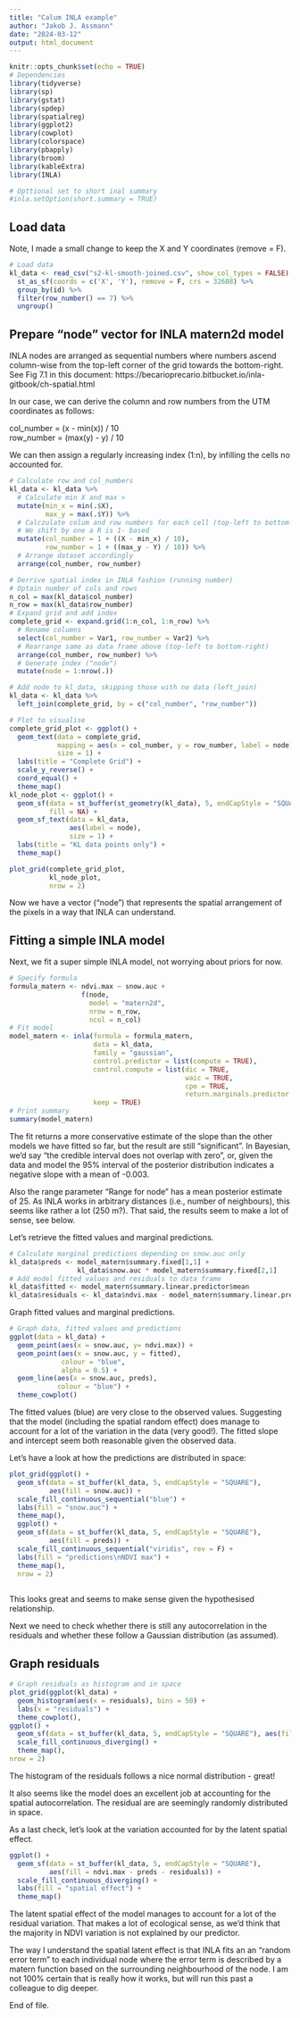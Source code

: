 ```yaml
---
title: "Calum INLA example"
author: "Jakob J. Assmann"
date: "2024-03-12"
output: html_document
---
```


```r
knitr::opts_chunk$set(echo = TRUE)
# Dependencies
library(tidyverse)
library(sp)
library(gstat)
library(spdep)
library(spatialreg)
library(ggplot2)
library(cowplot)
library(colorspace)
library(pbapply)
library(broom)
library(kableExtra)
library(INLA)

# Opttional set to short inal summary
#inla.setOption(short.summary = TRUE)
```

## Load data

Note, I made a small change to keep the X and Y coordinates (remove = F). 

```r
# Load data
kl_data <- read_csv("s2-kl-smooth-joined.csv", show_col_types = FALSE) %>%
  st_as_sf(coords = c('X', 'Y'), remove = F, crs = 32608) %>%
  group_by(id) %>%
  filter(row_number() == 7) %>%
  ungroup()
```

## Prepare "node" vector for INLA matern2d model 

INLA nodes are arranged as sequential numbers where numbers ascend column-wise 
from the top-left corner of the grid towards the bottom-right. See Fig 
7.1 in this document: https://becarioprecario.bitbucket.io/inla-gitbook/ch-spatial.html

In our case, we can derive the column and row numbers from the UTM coordinates as follows:

col_number = (x - min(x))  / 10
<br>
row_number = (max(y) - y) / 10 

We can then assign a regularly increasing index (1:n), by infilling the cells 
no accounted for. 

```r
# Calculate row and col_numbers
kl_data <- kl_data %>% 
  # Calculate min X and max >
  mutate(min_x = min(.$X),
         max_y = max(.$Y)) %>%
  # Calczulate colum and row numbers for each cell (top-left to bottom-right corner)
  # We shift by one a R is 1- based
  mutate(col_number = 1 + ((X - min_x) / 10),
         row_number = 1 + ((max_y - Y) / 10)) %>%
  # Arrange dataset accordingly
  arrange(col_number, row_number)

# Derrive spatial index in INLA fashion (running number)
# Optain number of cols and rows
n_col = max(kl_data$col_number)
n_row = max(kl_data$row_number)
# Expand grid and add index
complete_grid <- expand.grid(1:n_col, 1:n_row) %>%
  # Rename columns
  select(col_number = Var1, row_number = Var2) %>%
  # Rearrange same as data frame above (top-left to bottom-right)
  arrange(col_number, row_number) %>%
  # Generate index ("node")
  mutate(node = 1:nrow(.))

# Add node to kl_data, skipping those with no data (left_join)
kl_data <- kl_data %>%
  left_join(complete_grid, by = c("col_number", "row_number"))

# Plot to visualise
complete_grid_plot <- ggplot() +
  geom_text(data = complete_grid, 
            mapping = aes(x = col_number, y = row_number, label = node),
            size = 1) +
  labs(title = "Complete Grid") +
  scale_y_reverse() +
  coord_equal() +
  theme_map()
kl_node_plot <- ggplot() +
  geom_sf(data = st_buffer(st_geometry(kl_data), 5, endCapStyle = "SQUARE"),
          fill = NA) +
  geom_sf_text(data = kl_data, 
               aes(label = node),
               size = 1) +
  labs(title = "KL data points only") +
  theme_map()

plot_grid(complete_grid_plot,
          kl_node_plot,
          nrow = 2)

```

Now we have a vector ("node") that represents the spatial arrangement of the 
pixels in a way that INLA can understand.

## Fitting a simple INLA model

Next, we fit a super simple INLA model, not worrying about priors for now. 

```r
# Specify formula
formula_matern <- ndvi.max ~ snow.auc +
                  f(node, 
                    model = "matern2d", 
                    nrow = n_row,
                    ncol = n_col)
# Fit model
model_matern <- inla(formula = formula_matern, 
                     data = kl_data,
                     family = "gaussian",
                     control.predictor = list(compute = TRUE),
                     control.compute = list(dic = TRUE, 
                                            waic = TRUE, 
                                            cpo = TRUE, 
                                            return.marginals.predictor = TRUE),
                     keep = TRUE)
# Print summary
summary(model_matern)
```

The fit returns a more conservative estimate of the slope than the other models
we have fitted so far, but the result are still "significant". In Bayesian, we'd 
say "the credible interval does not overlap with zero", or, given the data and 
model the 95% interval of the posterior distribution indicates a negative slope
with a mean of -0.003. 

Also the range parameter "Range for node" has a mean posterior estimate of 25. 
As INLA works in arbitrary distances (i.e., number of neighbours), this seems 
like rather a lot (250 m?). That said, the results seem to make a lot of sense,
see below. 

Let's retrieve the fitted values and marginal predictions. 

```r
# Calculate marginal predictions depending on snow.auc only
kl_data$preds <- model_matern$summary.fixed[1,1] + 
                 kl_data$snow.auc * model_matern$summary.fixed[2,1]
# Add model fitted values and residuals to data frame
kl_data$fitted <- model_matern$summary.linear.predictor$mean
kl_data$residuals <- kl_data$ndvi.max - model_matern$summary.linear.predictor$mean
```

Graph fitted values and marginal predictions.

```r
# Graph data, fitted values and predictions
ggplot(data = kl_data) +
  geom_point(aes(x = snow.auc, y= ndvi.max)) +
  geom_point(aes(x = snow.auc, y = fitted),
             colour = "blue", 
             alpha = 0.5) +
  geom_line(aes(x = snow.auc, preds),
            colour = "blue") +
  theme_cowplot()

```

The fitted values (blue) are very close to the observed values. Suggesting
that the model (including the spatial random effect) does manage to account 
for a lot of the variation in the data (very good!). The fitted slope and 
intercept seem both reasonable given the observed data. 

Let's have a look at how the predictions are distributed in space:

```r
plot_grid(ggplot() +
  geom_sf(data = st_buffer(kl_data, 5, endCapStyle = "SQUARE"), 
          aes(fill = snow.auc)) +
  scale_fill_continuous_sequential("blue") +
  labs(fill = "snow.auc") +
  theme_map(),
  ggplot() +
  geom_sf(data = st_buffer(kl_data, 5, endCapStyle = "SQUARE"), 
          aes(fill = preds)) +
  scale_fill_continuous_sequential("viridis", rev = F) +
  labs(fill = "predictions\nNDVI max") +
  theme_map(),
  nrow = 2)
  
```

This looks great and seems to make sense given the hypothesised relationship.

Next we need to check whether there is still any autocorrelation in the residuals
and whether these follow a Gaussian distribution (as assumed). 

## Graph residuals

```r
# Graph residuals as histogram and in space
plot_grid(ggplot(kl_data) +
  geom_histogram(aes(x = residuals), bins = 50) +
  labs(x = "residuals") +
  theme_cowplot(),
ggplot() +
  geom_sf(data = st_buffer(kl_data, 5, endCapStyle = "SQUARE"), aes(fill = residuals)) +
  scale_fill_continuous_diverging() +
  theme_map(),
nrow = 2)

```

The histogram of the residuals follows a nice normal distribution - great!

It also seems like the model does an excellent job at accounting for the spatial 
autocorrelation. The residual are are seemingly randomly distributed in space. 

As a last check, let's look at the variation accounted for by the latent spatial
effect.

```r
ggplot() +
  geom_sf(data = st_buffer(kl_data, 5, endCapStyle = "SQUARE"), 
          aes(fill = ndvi.max - preds - residuals)) +
  scale_fill_continuous_diverging() +
  labs(fill = "spatial effect") +
  theme_map()
```

The latent spatial effect of the model manages to account for a lot of the 
residual variation. That makes a lot of ecological sense, as we'd think that the
majority in NDVI variation is not explained by our predictor. 

The way I understand the spatial latent effect is that INLA fits an 
an "random error term" to each individual node where the error term is described
by a matern function based on the surrounding neighbourhood of the node. I am
not 100% certain that is really how it works, but will run this past a colleague 
to dig deeper.

End of file.